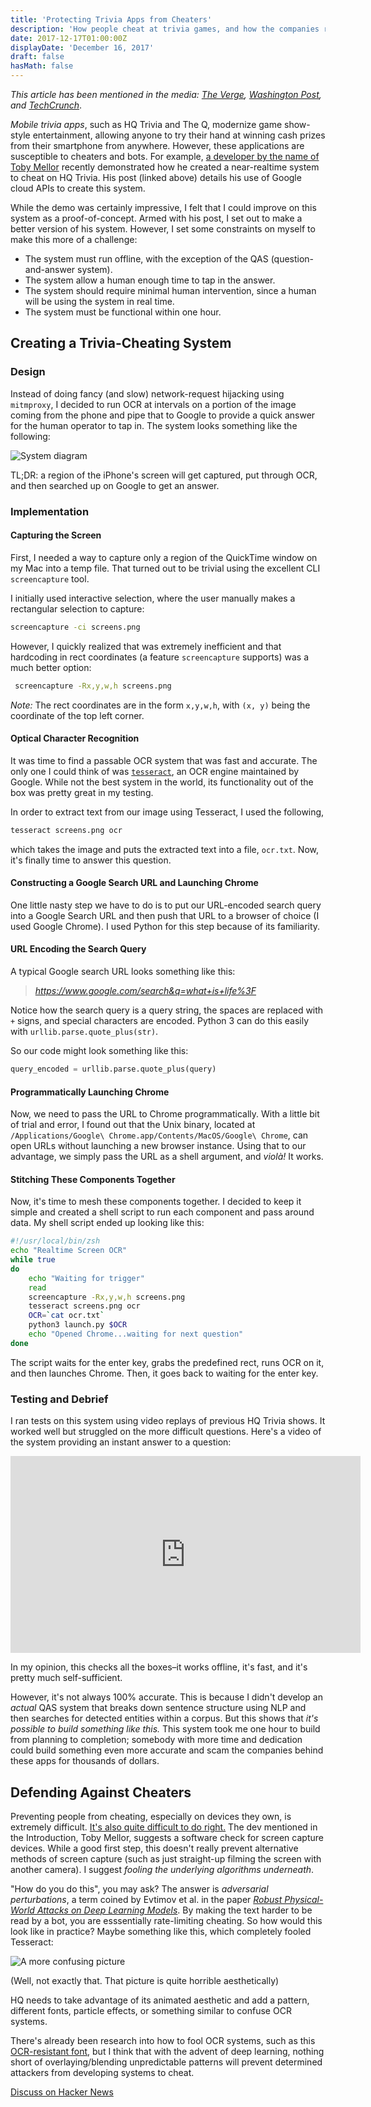```yaml
---
title: 'Protecting Trivia Apps from Cheaters'
description: 'How people cheat at trivia games, and how the companies running them could stop this from happening.'
date: 2017-12-17T01:00:00Z
displayDate: 'December 16, 2017'
draft: false
hasMath: false
---
```



_This article has been mentioned in the media: [The Verge](https://www.theverge.com/2017/12/25/16817502/how-to-stop-hq-cheaters), [Washington Post](https://www.washingtonpost.com/graphics/2018/business/hq-trivia/), and [TechCrunch](https://techcrunch.com/2018/03/06/hq-trivia-questions/)_.

_Mobile trivia apps_, such as HQ Trivia and The Q, modernize game show-style entertainment, allowing anyone to try their hand at winning cash prizes from their smartphone from anywhere. However, these applications are susceptible to cheaters and bots. For example, [a developer by the name of Toby Mellor](https://medium.com/@tobymellor/hq-trivia-using-bots-to-win-money-from-online-game-shows-ce2a1b11828b) recently demonstrated how he created a near-realtime system to cheat on HQ Trivia. His post (linked above) details his use of Google cloud APIs to create this system.

While the demo was certainly impressive, I felt that I could improve on this system as a proof-of-concept. Armed with his post, I set out to make a better version of his system. However, I set some constraints on myself to make this more of a challenge:

-   The system must run offline, with the exception of the QAS (question-and-answer system).
-   The system allow a human enough time to tap in the answer.
-   The system should require minimal human intervention, since a human will be using the system in real time.
-   The system must be functional within one hour.

## Creating a Trivia-Cheating System

### Design

Instead of doing fancy (and slow) network-request hijacking using `mitmproxy`, I decided to run OCR at intervals on a portion of the image coming from the phone and pipe that to Google to provide a quick answer for the human operator to tap in. The system looks something like the following:

![System diagram](./images/trivia-diagram.png)

TL;DR: a region of the iPhone's screen will get captured, put through OCR, and then searched up on Google to get an answer.

### Implementation

#### Capturing the Screen

First, I needed a way to capture only a region of the QuickTime window on my Mac into a temp file. That turned out to be trivial using the excellent CLI `screencapture` tool.

I initially used interactive selection, where the user manually makes a rectangular selection to capture:

```bash
screencapture -ci screens.png
```

However, I quickly realized that was extremely inefficient and that hardcoding in rect coordinates (a feature `screencapture` supports) was a much better option:

```bash
 screencapture -Rx,y,w,h screens.png
```

_Note:_ The rect coordinates are in the form `x,y,w,h`, with `(x, y)` being the coordinate of the top left corner.

#### Optical Character Recognition

It was time to find a passable OCR system that was fast and accurate. The only one I could think of was [`tesseract`](https://github.com/tesseract-ocr/tesseract), an OCR engine maintained by Google. While not the best system in the world, its functionality out of the box was pretty great in my testing.

In order to extract text from our image using Tesseract, I used the following,

```bash
tesseract screens.png ocr
```

which takes the image and puts the extracted text into a file, `ocr.txt`. Now, it's finally time to answer this question.

#### Constructing a Google Search URL and Launching Chrome

One little nasty step we have to do is to put our URL-encoded search query into a Google Search URL and then push that URL to a browser of choice (I used Google Chrome). I used Python for this step because of its familiarity.

#### URL Encoding the Search Query

A typical Google search URL looks something like this:

> _https://www.google.com/search&q=what+is+life%3F_

Notice how the search query is a query string, the spaces are replaced with `+` signs, and special characters are encoded. Python 3 can do this easily with `urllib.parse.quote_plus(str)`.

So our code might look something like this:

```python
query_encoded = urllib.parse.quote_plus(query)
```

#### Programmatically Launching Chrome

Now, we need to pass the URL to Chrome programmatically. With a little bit of trial and error, I found out that the Unix binary, located at `/Applications/Google\ Chrome.app/Contents/MacOS/Google\ Chrome`, can open URLs without launching a new browser instance. Using that to our advantage, we simply pass the URL as a shell argument, and _violà!_ It works.

#### Stitching These Components Together

Now, it's time to mesh these components together. I decided to keep it simple and created a shell script to run each component and pass around data. My shell script ended up looking like this:

```bash
#!/usr/local/bin/zsh
echo "Realtime Screen OCR"
while true
do
    echo "Waiting for trigger"
    read
    screencapture -Rx,y,w,h screens.png
    tesseract screens.png ocr
    OCR=`cat ocr.txt`
    python3 launch.py $OCR
    echo "Opened Chrome...waiting for next question"
done
```

The script waits for the enter key, grabs the predefined rect, runs OCR on it, and then launches Chrome. Then, it goes back to waiting for the enter key.

### Testing and Debrief

I ran tests on this system using video replays of previous HQ Trivia shows. It worked well but struggled on the more difficult questions. Here's a video of the system providing an instant answer to a question:

<center>
	<iframe
		width='560'
		height='315'
		src='https://www.youtube-nocookie.com/embed/F1m6ZyqIvhs?rel=0'
		frameborder='0'
		allow='accelerometer; autoplay; encrypted-media; gyroscope; picture-in-picture'
		allowfullscreen></iframe>
</center>

In my opinion, this checks all the boxes–it works offline, it's fast, and it's pretty much self-sufficient.

However, it's not always 100% accurate. This is because I didn't develop an _actual_ QAS system that breaks down sentence structure using NLP and then searches for detected entities within a corpus. But this shows that _it's possible to build something like this._ This system took me one hour to build from planning to completion; somebody with more time and dedication could build something even more accurate and scam the companies behind these apps for thousands of dollars.

## Defending Against Cheaters

Preventing people from cheating, especially on devices they own, is extremely difficult. [It's also quite difficult to do right.](https://en.wikipedia.org/wiki/Sony_BMG_copy_protection_rootkit_scandal) The dev mentioned in the Introduction, Toby Mellor, suggests a software check for screen capture devices. While a good first step, this doesn't really prevent alternative methods of screen capture (such as just straight-up filming the screen with another camera). I suggest _fooling the underlying algorithms underneath_.

"How do you do this", you may ask? The answer is _adversarial perturbations_, a term coined by Evtimov et al. in the paper _[Robust Physical-World Attacks on Deep Learning Models](https://arxiv.org/abs/1707.08945)_. By making the text harder to be read by a bot, you are esssentially rate-limiting cheating. So how would this look like in practice? Maybe something like this, which completely fooled Tesseract:

![A more confusing picture](./images/hq-fooled.png)

(Well, not exactly that. That picture is quite horrible aesthetically)

HQ needs to take advantage of its animated aesthetic and add a pattern, different fonts, particle effects, or something similar to confuse OCR systems.

There's already been research into how to fool OCR systems, such as this [OCR-resistant font](https://walkerart.org/magazine/sang-mun-defiant-typeface-nsa-privacy), but I think that with the advent of deep learning, nothing short of overlaying/blending unpredictable patterns will prevent determined attackers from developing systems to cheat.

[Discuss on Hacker News](https://news.ycombinator.com/item?id=15944171)
